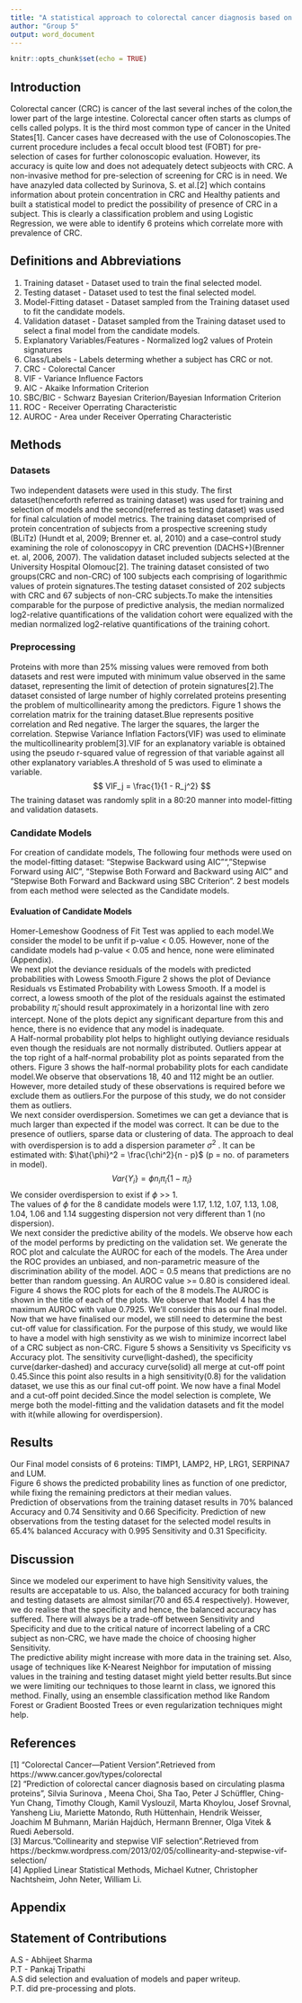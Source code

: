 ```yaml
---
title: "A statistical approach to colorectal cancer diagnosis based on protein signature"
author: "Group 5"
output: word_document
---
```


```r
knitr::opts_chunk$set(echo = TRUE)
```

## Introduction
Colorectal cancer (CRC) is cancer of the last several inches of the colon,the lower part of the large intestine. Colorectal cancer often starts as clumps of cells called polyps. It is the third most common type of cancer in the United States[1]. Cancer cases have decreased with the use of Colonoscopies.The current procedure includes a fecal occult blood test (FOBT) for pre-selection of cases for further colonoscopic evaluation. However, its accuracy is quite low and does not adequately detect subjeocts with CRC. A non-invasive method for pre-selection of screening for CRC is in need. We have anazyled data collected by Surinova, S. et al.[2] which contains information about protein concentration in CRC and Healthy patients and built a statistical model to predict the possibility of presence of CRC in a subject. This is clearly a classification problem and using Logistic Regression, we were able to identify 6 proteins which correlate more with prevalence of CRC.

## Definitions and Abbreviations  
1. Training dataset - Dataset used to train the final selected model.  
2. Testing dataset - Dataset used to test the final selected model.  
3. Model-Fitting dataset - Dataset sampled from the Training dataset used to fit the candidate models.
4. Validation dataset - Dataset sampled from the Training dataset used to select a final model from the candidate models.
5. Explanatory Variables/Features - Normalized log2 values of Protein signatures
6. Class/Labels - Labels determing whether a subject has CRC or not.
7. CRC - Colorectal Cancer  
8. VIF - Variance Influence Factors
9. AIC - Akaike Information Criterion
10. SBC/BIC - Schwarz Bayesian Criterion/Bayesian Information Criterion
11. ROC - Receiver Operrating Characteristic
12. AUROC - Area under Receiver Operrating Characteristic

## Methods
### Datasets
Two independent datasets were used in this study. The first dataset(henceforth referred as training dataset) was used for training and selection of models and the second(referred as testing dataset) was used for final calculation of model metrics. The training dataset comprised of protein concentration of subjects from a prospective screening study (BLiTz) (Hundt et al, 2009; Brenner et. al, 2010) and a case–control study examining the role of colonoscopyy in CRC prevention (DACHS+)(Brenner et. al, 2006, 2007). The validation dataset included subjects selected at the University Hospital Olomouc[2]. The training dataset consisted of two groups(CRC and non-CRC) of 100 subjects each comprising of logarithmic values of protein signatures.The testing dataset consisted of 202 subjects with CRC and 67 subjects of non-CRC subjects.To make the intensities comparable for the purpose of predictive analysis, the median normalized log2-relative quantifications of
the validation cohort were equalized with the median normalized log2-relative quantifications of the training cohort.

### Preprocessing
Proteins with more than 25% missing values were removed from both datasets and rest were imputed with minimum value observed in the same dataset, representing the limit of detection of protein signatures[2].The dataset consisted of large number of highly correlated proteins presenting the problem of multicollinearity among the predictors. Figure 1 shows the correlation matrix for the training dataset.Blue represents positive correlation and Red negative. The larger the squares, the larger the correlation. Stepwise Variance Inflation Factors(VIF) was used to eliminate the multicollinearity problem[3].VIF for an explanatory variable is obtained using the pseudo r-squared value of regression of that variable against all other explanatory variables.A threshold of 5 was used to eliminate a variable.
$$
VIF_j = \frac{1}{1 - R_j^2}
$$
The training dataset was randomly split in a 80:20 manner into model-fitting and validation datasets.  

### Candidate Models
For creation of candidate models, The following four methods were used on the model-fitting dataset:  "Stepwise Backward using AIC"", "Stepwise Forward using AIC", "Stepwise Both Forward and Backward using AIC" and "Stepwise Both Forward and Backward using SBC Criterion". 2 best models from each method were selected as the Candidate models.  

#### Evaluation of Candidate Models  
Homer-Lemeshow Goodness of Fit Test was applied to each model.We consider the model to be unfit if p-value < 0.05. However, none of the candidate models had p-value < 0.05 and hence, none were eliminated (Appendix).  
We next plot the deviance residuals of the models with predicted probabilities with Lowess Smooth.Figure 2 shows the plot of Deviance Residuals vs Estimated Probability with Lowess Smooth. If a model is correct, a lowess smooth of the plot of the residuals against the estimated probability $\hat{\pi}_i$ should result approximately in a horizontal line with zero intercept. None of the plots depict any significant departure from this and hence, there is no evidence that any model is inadequate.  
A Half-normal probability plot helps to highlight outlying deviance residuals even though the residuals are not normally distributed. Outliers appear at the top right of a half-normal probability plot as points separated from the others. Figure 3 shows the half-normal probability plots for each candidate model.We observe that observations 18, 40 and 112 might be an outlier. However, more detailed study of these observations is required before we exclude them as outliers.For the purpose of this study, we do not consider them as outliers.  
We next consider overdispersion. Sometimes we can get a deviance that is much larger than expected if the model was correct. It can be due to the presence of outliers, sparse data or clustering of data. The approach to deal with overdispersion is to add a dispersion parameter $\sigma^2$ . It can be estimated with: $\hat{\phi}^2 = \frac{\chi^2}{n - p}$  (p = no. of parameters in model).  
$$Var \{ Y_i \} = \phi n_i \pi_i \{ 1 - \pi_i \}$$
We consider overdispersion to exist if $\phi$ >> 1.  
The values of $\phi$ for the 8 candidate models were 1.17, 1.12, 1.07, 1.13, 1.08, 1.04, 1.06 and 1.14 suggesting dispersion not very different than 1 (no dispersion).  
We next consider the predictive ability of the models. We observe how each of the model performs by predicting on the validation set. We generate the ROC plot and calculate the AUROC for each of the models. The Area under the ROC provides an unbiased, and non-parametric measure of the discrimination ability of the model. AOC = 0.5 means that predictions are no better than random guessing. An AUROC value >= 0.80 is considered ideal. Figure 4 shows the ROC plots for each of the 8 models.The AUROC is shown in the title of each of the plots. We observe that Model 4 has the maximum AUROC with value 0.7925. We'll consider this as our final model.  
Now that we have finalised our model, we still need to determine the best cut-off value for classification. For the purpose of this study, we would like to have a model with high senstivity as we wish to minimize incorrect label of a CRC subject as non-CRC. Figure 5 shows a Sensitivity vs Specificity vs Accuracy plot. The sensitivity curve(light-dashed), the specificity curve(darker-dashed) and accuracy curve(solid) all merge at cut-off point 0.45.Since this point also results in a high sensitivity(0.8) for the validation dataset, we use this as our final cut-off point.
We now have a final Model and a cut-off point decided.Since the model selection is complete, We merge both the model-fitting and the validation datasets and fit the model with it(while allowing for overdispersion).

## Results
Our Final model consists of 6 proteins: TIMP1, LAMP2, HP, LRG1, SERPINA7 and LUM.  
Figure 6 shows the predicted probability lines as function of one predictor, while fixing the remaining predictors at their median values.  
Prediction of observations from the training dataset results in 70% balanced Accuracy and 0.74 Sensitivity and 0.66 Specificity. Prediction of new observations from the testing dataset for the selected model results in 65.4% balanced Accuracy with 0.995 Sensitivity and 0.31 Specificity.    

## Discussion
Since we modeled our experiment to have high Sensitivity values, the results are accepatable to us. Also, the balanced accuracy for both training and testing datasets are almost similar(70 and 65.4 respectively). However, we do realise that the specificity and hence, the balanced accuracy has suffered. There will always be a trade-off between Sensitivity and Specificity and due to the critical nature of incorrect labeling of a CRC subject as non-CRC, we have made the choice of choosing higher Sensitivity.  
The predictive ability might increase with more data in the training set. Also, usage of techniques like K-Nearest Neighbor for imputation of missing values in the training and testing dataset might yield better results.But since we were limiting our techniques to those learnt in class, we ignored this method. Finally, using an ensemble classification method like Random Forest or Gradient Boosted Trees or even regularization techniques might help.  

## References
[1] "Colorectal Cancer—Patient Version".Retrieved from https://www.cancer.gov/types/colorectal  
[2] "Prediction of colorectal cancer diagnosis based on circulating plasma proteins", Silvia Surinova , Meena Choi, Sha Tao, Peter J Schüffler, Ching-Yun Chang, Timothy Clough, Kamil Vyslouzil, Marta Khoylou, Josef Srovnal, Yansheng Liu, Mariette Matondo, Ruth Hüttenhain, Hendrik Weisser, Joachim M Buhmann, Marián Hajdúch, Hermann Brenner, Olga Vitek & Ruedi Aebersold.  
[3] Marcus."Collinearity and stepwise VIF selection".Retrieved from https://beckmw.wordpress.com/2013/02/05/collinearity-and-stepwise-vif-selection/   
[4] Applied Linear Statistical Methods, Michael Kutner, Christopher Nachtsheim, John Neter, William Li.  

## Appendix


## Statement of Contributions
A.S - Abhijeet Sharma   
P.T - Pankaj Tripathi   
A.S did selection and evaluation of models and paper writeup.  
P.T. did pre-processing and plots.   